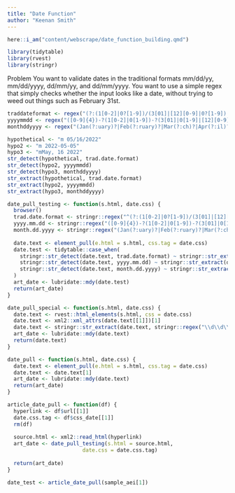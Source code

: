 ```yaml
---
title: "Date Function"
author: "Keenan Smith"
---
```


```r
here::i_am("content/webscrape/date_function_building.qmd")

library(tidytable)
library(rvest)
library(stringr)
```

Problem
You want to validate dates in the traditional formats mm/dd/yy, mm/dd/yyyy,
dd/mm/yy, and dd/mm/yyyy. You want to use a simple regex that simply checks
whether the input looks like a date, without trying to weed out things such as February
31st.

```r
traddateformat <- regex("(?:(1[0-2]|0?[1-9])/(3[01]|[12][0-9]|0?[1-9])|(3[01]|[12][0-9]|0?[1-9])/(1[0-2]|0?[1-9]))/(?:[0-9]{2})?[0-9]{2}")
yyyymmdd <- regex("([0-9]{4})-?(1[0-2]|0[1-9])-?(3[01]|0[1-9]|[12][0-9])")
monthddyyyy <- regex("(Jan(?:uary)?|Feb(?:ruary)?|Mar(?:ch)?|Apr(?:il)?|May|Jun(?:e)?|Jul(?:y)?|Aug(?:ust)?|Sep(?:tember)?|Oct(?:ober)?|Nov(?:ember)?|Dec(?:ember)?),?\\s+(\\d{1,2}),?\\s+(\\d{4})")

hypothetical <- "m 05/16/2022"
hypo2 <- "m 2022-05-05"
hypo3 <- "mMay, 16 2022"
str_detect(hypothetical, trad.date.format)
str_detect(hypo2, yyyymmdd)
str_detect(hypo3, monthddyyyy)
str_extract(hypothetical, trad.date.format)
str_extract(hypo2, yyyymmdd)
str_extract(hypo3, monthddyyyy)
```


```r

date_pull_testing <- function(s.html, date.css) {
  browser()
  trad.date.format <- stringr::regex("^(?:(1[0-2]|0?[1-9])/(3[01]|[12][0-9]|0?[1-9])|(3[01]|[12][0-9]|0?[1-9])/(1[0-2]|0?[1-9]))/(?:[0-9]{2})?[0-9]{2}$")
  yyyy.mm.dd <- stringr::regex("([0-9]{4})-?(1[0-2]|0[1-9])-?(3[01]|0[1-9]|[12][0-9])")
  month.dd.yyyy <- stringr::regex("(Jan(?:uary)?|Feb(?:ruary)?|Mar(?:ch)?|Apr(?:il)?|May|Jun(?:e)?|Jul(?:y)?|Aug(?:ust)?|Sep(?:tember)?|Oct(?:ober)?|Nov(?:ember)?|Dec(?:ember)?),?\\s+(\\d{1,2}),?\\s+(\\d{4})")
  
  date.text <- element_pull(e.html = s.html, css.tag = date.css)
  date.test <- tidytable::case_when(
    stringr::str_detect(date.text, trad.date.format) ~ stringr::str_extract(date.text, trad.date.format),
    stringr::str_detect(date.text, yyyy.mm.dd) ~ stringr::str_extract(date.text, yyyy.mm.dd),
    stringr::str_detect(date.text, month.dd.yyyy) ~ stringr::str_extract(date.text, month.dd.yyyy)
  )
  art_date <- lubridate::mdy(date.test)
  return(art_date)
}

date_pull_special <- function(s.html, date.css) {
  date.text <- rvest::html_elements(s.html, css = date.css)
  date.text <- xml2::xml_attrs(date.text[[1]])[1]
  date.text <- stringr::str_extract(date.text, stringr::regex("\\d\\d\\d\\d-\\d\\d-\\d\\d"))
  art_date <- lubridate::mdy(date.text)
  return(date.text)
}

date_pull <- function(s.html, date.css) {
  date.text <- element_pull(e.html = s.html, css.tag = date.css)
  date.text <- date.text[1]
  art_date <- lubridate::mdy(date.text)
  return(art_date)
}
```

```r
article_date_pull <- function(df) {
  hyperlink <- df$url[[1]]
  date.css.tag <- df$css_date[[1]]
  rm(df)
  
  source.html <- xml2::read_html(hyperlink)
  art_date <- date_pull_testing(s.html = source.html,
                        date.css = date.css.tag)
  
  return(art_date)
}
```

```r
date_test <- article_date_pull(sample_aei[1])
```

